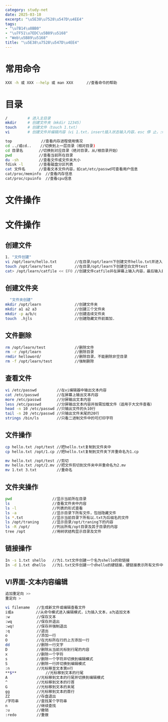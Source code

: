 ```yaml
---
category: study-net
date: 2025-03-10
excerpt: "\u5E38\u7528\u547D\u4EE4"
tags:
- "\u7B14\u8BB0"
- "\u7F51\u7EDC\u5B89\u5168"
- "Web\u5B89\u5168"
title: "\u5E38\u7528\u547D\u4EE4"
---
```

# 常用命令


```Bash
XXX -h 或 XXX --help 或 man XXX      //查看命令的帮助
```

# 目录


```Bash
/         # 进入主目录
mkdir     # 创建文件夹（mkdir 12345） 
touch     # 创建文件（touch 1.txt） 
vi        # 创建文件并编辑内容（vi 1.txt，insert插入状态输入内容，esc 停 止，:wq保存并退出） 

top             //查看内存进程使用情况
cd ../或cd..    //切换到上一层目录（相对目录)
cd 目录名       //切换到对应目录（绝对目录，从/根目录开始）
pwd            //查看当前所在目录
du -sh         //查看文件或文件夹大小
fdisk -l       //查看磁盘分区列表
cat 文件名      //查看文本文件内容，如cat/etc/passwd可查看用户信息
cat/proc/meminfo  //查看内存信息
cat/proc/cpuinfo  //查看cpu信息
```

# 文件操作

# 文件操作

## 创建文件


```Bash
1. "文件创建"
vi /opt/learn/hello.txt        //在目录/opt/learn下创建文件hello.txt并进入vi编辑界面
touch /opt/learn/test          //在目录/opt/learn下创建空白文件test
cat> /opt/learn/catfile << EFO //创建文件catfile并在屏幕上输入内容，最后输入EFO结束（不使用<<EFO，也可以用Ctrl+D）
```

## 创建文件夹


```Bash
  "文件夹创建"
mkdir /opt/learn               //创建文件夹
mkdir a1 a2 a3                 //创建三个文件夹
mkdir -p a/b/c                 //创建连续文件夹
touch  .hjls                   //创建隐藏文件前面加.
```

## 文件删除


```Bash
rm /opt/learn/test             //删除文件
rm -r /opt/learn               //删除目录
rmdir helloword/               //删除目录，不能删除非空目录
rm -f /opt/learn/test          //强制删除
```

## 查看文件


```Bash
vi /etc/passwd         //在vi编辑器中输出文本内容
cat /etc/passwd        //在屏幕上输出文本内容
more /etc/passwd       //分屏输出文本内容
less /etc/passwd       //分屏输出文本内容并按需加载文件（适用于大文件查看）
head -n 10 /etc/passwd //只输出文件的头10行
tail -n 20 /etc/passwd //只输出文件末尾的20行
strings /bin/ls        //只看二进制文件中的可打印字符
```

## 文件操作


```Bash
cp hello.txt /opt/test //把hello.txt复制到文件夹中
cp hello.txt /opt/1.cp //把hello.txt复制到文件夹下并重命名为1.cp

mv hello.txt /opt/test //剪切
mv hello.txt /opt/2.mv //把文件剪切到文件夹中并重命名为2.mv
mv 1.txt 3.txt         //重命名
```

## 文件夹操作


```Bash
pwd                  //显示当前所在目录
ls                   //查看文件夹中内容
ls -l                //列表的形式查看
ls -a                //显示目录下所有文件，包括隐藏文件
ls *.txt             //显示当前目录下所有以.txt为后缀名的文件
ls /opt/traning      //显示目录/opt/traning下的内容
ls -R /opt/          //列出所有/opt目录及其子目录的内容
tree /opt            //用树状结构显示目录及文件
```

## 链接操作


```Bash
In -s 1.txt shello   //为1.txt文件创建一个名为shello的软链接
In -d 1.txt dhello   //为1.txt文件创建一个dhello的硬链接，硬链接表示所有文件中更改任意一个，其他文件的所有属性都会跟着变化，如大小、更新时间、权限等
```

## VI界面-文本内容编辑


```Bash
追加重定向 >>
重定向 >
```


```Bash
vi filename   //生成新文件或编辑查看文件
i或a          //从命令模式进入编辑模式，i为插入文本，a为追加文本
:w            //保存文本
:wq           //保存并退出
:wq!          //保存并强制退出
:q            //退出
o             //添加一行
O             //在光标所在行的上方添加一行
dd            //删除一行文字
D             //删除从当前光标到行尾的内容
x             //删除一个字符
s             //删除一个字符并切换到编辑模式
S             //删除一行并切换到编辑模式
:n            //光标移至文本第n行
**$**             //光标移到文本的行尾
A             //光标移到文本的行尾并切换到编辑模式
^             //光标移到文本的行首
G             //光标移到文本的末尾
gg            //光标移到文本的首行
ZZ            //存盘退出
/字符串        //查找某个字符串
n             //继续查找
:u            //撤销
:redo         //重做
```



